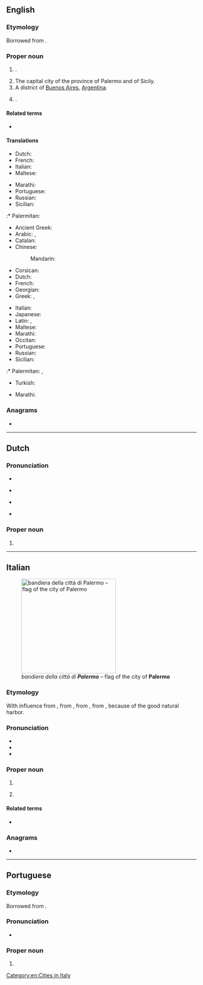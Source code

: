 ==English==

===Etymology===
Borrowed from {{bor|en|it|Palermo}}.

===Proper noun===
{{wikipedia}}
{{en-proper noun}}

# {{place|en|province|r/Sicily|c/Italy}}.
# The capital city of the province of Palermo and of Sicily.
# A district of [[Buenos Aires]], [[Argentina]].
# {{place|en|CDP|co/Butte County|s/California|c/US}}.

====Related terms====
* {{l|en|Palermitan}}

====Translations====
{{trans-top|province}}
* Dutch: {{t+|nl|Palermo|n}}
* French: {{t+|fr|Palerme|m|f}}
* Italian: {{t+|it|Palermo|m}}
* Maltese: {{t|mt|Palermo}}
{{trans-mid}}
* Marathi: {{t|mr|पालेर्मो}}
* Portuguese: {{t|pt|Palermo|m}}
* Russian: {{t+|ru|Пале́рмо|m}}
* Sicilian: {{t|scn|Palermu|m}}
:* Palermitan: {{t|scn|Palìaimmu|m}}
{{trans-bottom}}

{{trans-top|city}}
* Ancient Greek: {{t|grc|Πάνορμος|f}}
* Arabic: {{t|ar|باليرمو|m|tr=balirmu}}, {{t|ar|بَلَرْم}}
* Catalan: {{t|ca|Palerm|m}}
* Chinese:
*: Mandarin: {{t+|cmn|巴勒莫|tr=Bālèmò|sc=Hani}}
* Corsican: {{t|co|Palermu|m}}
* Dutch: {{t+|nl|Palermo|n}}
* French: {{t+|fr|Palerme|m|f}}
* Georgian: {{t|ka|პალერმო}}
* Greek: {{t+|el|Παλέρμο|n}}, {{t+|el|Πάνορμος}}
{{trans-mid}}
* Italian: {{t+|it|Palermo|m}}
* Japanese: {{t|ja|パレルモ|tr=Parerumo}}
* Latin: {{t|la|Panormus|m}}, {{t|la|Panormum|n}}
* Maltese: {{t|mt|Palermo}}
* Marathi: {{t|mr|पालेर्मो}}
* Occitan: {{t|oc|Palèrme|m}}
* Portuguese: {{t|pt|Palermo|m}}
* Russian: {{t+|ru|Пале́рмо|m}}
* Sicilian: {{t|scn|Palermu|m}}
:* Palermitan: {{t|scn|Palìaimmu|m}}, {{t|scn|Paliajmmu|m}}
* Turkish: {{t|tr|Palermo}}
{{trans-bottom}}

{{trans-top|district of Buenos Aires}}
* Marathi: {{t|mr|पालेर्मो}}
{{trans-mid}}
{{trans-bottom}}

===Anagrams===
* {{anagrams|en|a=aelmopr|Palmero|Palmore|Pleroma|leproma|pleroma|polearm}}

[[Category:en:Cities in Italy]]

----

==Dutch==
{{wikipedia|lang=nl}}

===Pronunciation===
* {{IPA|nl|/paːˈlɛrmoː/}}
* {{a|BE}} {{IPA|nl|[paˈlɛrmoː]}}
* {{a|NL}} {{IPA|nl|[paˈlɛrmoʊ̯]}}
* {{audio|nl|Nl-Palermo.ogg|Audio}}

===Proper noun===
{{nl-proper noun}}

# {{place|nl|city/and/province|r/Sicily|c/Italy|t=Palermo}}

----

==Italian==
[[File:Flag_of_Palermo.svg|thumb|right|250px|''bandiera della città di '''Palermo''''' – flag of the city of '''Palermo''']]

===Etymology===
With influence from {{cog|ar|بَلَرْم|tr=Balarm}}, from {{inh|it|la|Panormus}}, from {{der|it|grc|Πάνορμος}}, from {{af|grc|πᾰν-|t1=all|ὅρμος|t2=port|nocat=1}}, because of the good natural harbor.

===Pronunciation===
* {{it-IPA|palèrmo}}
* {{audio|it|It-Palermo.ogg|Audio}}
* {{hyph|it|Pa|lèr|mo}}

===Proper noun===
{{it-proper noun|m}}
{{wikipedia|lang=it}}

# {{place|it|city/and/province|r/Sicily|c/Italy|t=Palermo}}
# {{n-g|The letter [[P]] in the [[Appendix:Italian spelling alphabet|Italian spelling alphabet]]}}
#: {{syn|it|Padova}}

====Related terms====
* {{l|it|palermitano}}

===Anagrams===
* {{anagrams|it|a=aelmopr|pleroma}}

----

==Portuguese==

===Etymology===
Borrowed from {{bor|pt|it|Palermo}}.

===Pronunciation===
* {{a|Brazil}} {{IPA|pt|/pa.ˈlɛʁ.mu/}}

===Proper noun===
{{pt-proper noun|f}}

# {{place|pt|city/and/province|r/Sicily|c/Italy|t1=Palermo}}